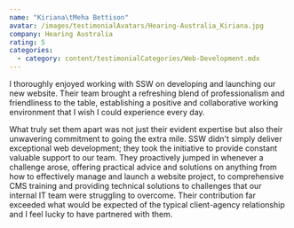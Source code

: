 ```yaml
---
name: "Kiriana\tMeha Bettison"
avatar: /images/testimonialAvatars/Hearing-Australia_Kiriana.jpg
company: Hearing Australia
rating: 5
categories:
  - category: content/testimonialCategories/Web-Development.mdx
---
```


I thoroughly enjoyed working with SSW on developing and launching our new website. Their team brought a refreshing blend of professionalism and friendliness to the table, establishing a positive and collaborative working environment that I wish I could experience every day.

What truly set them apart was not just their evident expertise but also their unwavering commitment to going the extra mile. SSW didn't simply deliver exceptional web development; they took the initiative to provide constant valuable support to our team. They proactively jumped in whenever a challenge arose, offering practical advice and solutions on anything from how to effectively manage and launch a website project, to comprehensive CMS training and providing technical solutions to challenges that our internal IT team were struggling to overcome. Their contribution far exceeded what would be expected of the typical client-agency relationship and I feel lucky to have partnered with them. 
